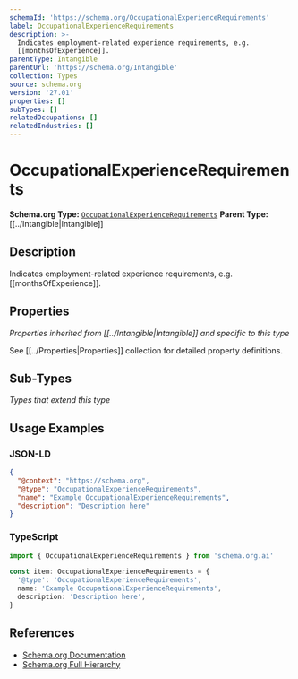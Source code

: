 ```yaml
---
schemaId: 'https://schema.org/OccupationalExperienceRequirements'
label: OccupationalExperienceRequirements
description: >-
  Indicates employment-related experience requirements, e.g.
  [[monthsOfExperience]].
parentType: Intangible
parentUrl: 'https://schema.org/Intangible'
collection: Types
source: schema.org
version: '27.01'
properties: []
subTypes: []
relatedOccupations: []
relatedIndustries: []
---
```

# OccupationalExperienceRequirements

**Schema.org Type:** [`OccupationalExperienceRequirements`](https://schema.org/OccupationalExperienceRequirements)
**Parent Type:** [[../Intangible|Intangible]]

## Description

Indicates employment-related experience requirements, e.g. [[monthsOfExperience]].

## Properties

*Properties inherited from [[../Intangible|Intangible]] and specific to this type*

See [[../Properties|Properties]] collection for detailed property definitions.

## Sub-Types

*Types that extend this type*

## Usage Examples

### JSON-LD

```json
{
  "@context": "https://schema.org",
  "@type": "OccupationalExperienceRequirements",
  "name": "Example OccupationalExperienceRequirements",
  "description": "Description here"
}
```

### TypeScript

```typescript
import { OccupationalExperienceRequirements } from 'schema.org.ai'

const item: OccupationalExperienceRequirements = {
  '@type': 'OccupationalExperienceRequirements',
  name: 'Example OccupationalExperienceRequirements',
  description: 'Description here',
}
```

## References

- [Schema.org Documentation](https://schema.org/OccupationalExperienceRequirements)
- [Schema.org Full Hierarchy](https://schema.org/docs/full.html)
